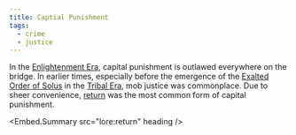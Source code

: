 ```yaml
---
title: Captial Punishment
tags:
  - crime
  - justice
---
```

In the [Enlightenment Era](lore:enlightenment-era), capital punishment is
outlawed everywhere on the bridge. In earlier times, especially before the
emergence of the [Exalted Order of Solus](lore:order-of-solus) in the
[Tribal Era](lore:tribal-era), mob justice was commonplace. Due to sheer
convenience, [return](lore:return) was the most common form of capital
punishment.

<Embed.Summary src="lore:return" heading />
